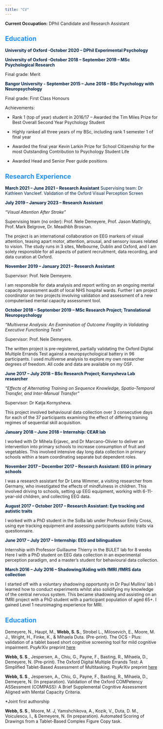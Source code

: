 ```yaml
---
title: "CV"
---
```



__Current Occupation:__ DPhil Candidate and Research Assistant

## <span style="color:dodgerblue">**Education**

<span style="color:#002147">**University of Oxford -October 2020 – DPhil Experimental Psychology**


<span style="color:#002147">**University of Oxford -October 2018 – September 2019 – MSc Psychological Research**

Final grade: Merit 

<span style="color:#002147">**Bangor University - September 2015 – June 2018 – BSc Psychology with Neuropsychology**

Final grade: First Class Honours 

Achievements: 

-	Rank 1 (top of year) student in 2016/17 – Awarded the Tim Miles Prize for Best Overall Second Year Psychology Student

- Highly ranked all three years of my BSc, including rank 1 semester 1 of final year

- Awarded the final year Kevin Larkin Prize for School Citizenship for the most Outstanding Contribution to Psychology Student Life

- Awarded Head and Senior Peer guide positions


## <span style="color:dodgerblue">**Research Experience**
<span style="color:#002147">**March 2021 – June 2021 – Research Assistant**
Supervising team: Dr Kathleen Vancleef. 
Validation of the Oxford Visual Perception Screen


<span style="color:#002147">**July 2019 – January 2023 – Research Assistant**

*“Visual Attention After Stroke”*

Supervising team (no order): Prof. Nele Demeyere, Prof. Jason Mattingly, Prof. Mark Belgrove, Dr. Meadhbh Brosnan. 


The project is an international collaboration on EEG markers of visual attention, teasing apart motor, attention, arousal, and sensory issues related to vision. The study runs in 3 sites, Melbourne, Dublin and Oxford, and I am solely responsible for all aspects of patient recruitment, data recording, and data curation at Oxford.

<span style="color:#002147">**November 2019 – January 2021 – Research Assistant**

Supervisor: Prof. Nele Demeyere.

I am responsible for data analysis and report writing on an ongoing mental capacity assessment audit of local NHS hospital wards. Further I am project coordinator on two projects involving validation and assessment of a new computerised mental capacity assessment tool.

<span style="color:#002147">**October 2018 – September 2019 – MSc Research Project; Translational Neuropsychology**

*“Multiverse Analysis: An Examination of Outcome Fragility in Validating Executive Functioning Tests”*

Supervisor: Prof. Nele Demeyere. 

The written project is pre-registered, partially validating the Oxford Digital Multiple Errands Test against a neuropsychological battery in 96 participants. I used multiverse analysis to explore my own researcher degrees of freedom. All code and data are available on my OSF.


<span style="color:#002147">**June 2017 – July 2018 – BSc Research Project; Kornysheva Lab researcher** 

*“Effects of Alternating Training on Sequence Knowledge, Spatio-Temporal Transfer, and Inter-Manual Transfer”*

Supervisor: Dr Katja Kornysheva. 

This project involved behavioural data collection over 3 consecutive days for each of the 37 participants examining the effect of differing training regimes of sequential skill acquisition. 


<span style="color:#002147">**January 2018 – June 2018 – Internship: CEAR lab**

I worked with Dr Mihela Erjavec, and Dr Marcano-Olivier to deliver an intervention into primary schools to increase consumption of fruit and vegetables.  This involved intensive day long data collection in primary schools within a team coordinating separate but dependent roles.

<span style="color:#002147">**November 2017 – December 2017 – Research Assistant: EEG in primary schools**

I was a research assistant for Dr Lena Wimmer, a visiting researcher from Germany, who investigated the effects of mindfulness in children. This involved driving to schools, setting up EEG equipment, working with 6-11-year-old children, and collecting EEG data. 

<span style="color:#002147">**August 2017 – October 2017 – Research Assistant: Eye tracking and autistic traits**

I worked with a PhD student in the SoBa lab under Professor Emily Cross, using eye tracking equipment and assessing participants autistic traits via questionnaire.  

<span style="color:#002147">**June 2017 – July 2017 – Internship: EEG and bilingualism**

Internship with Professor Guillaume Thierry in the BULET lab for 8 weeks
Here I with a PhD student on EEG data collection in an experimental perception paradigm, and a master’s student for behavioural data collection. 

<span style="color:#002147">**March 2016 – July 2016 – Shadowing/Aiding with fMRI /fMRS data collection**

I started off with a voluntary shadowing opportunity in Dr Paul Mullins’ lab 
I learned how to conduct experiments whilst also solidifying my knowledge of the central nervous system. This became shadowing and assisting on an fMRI project with a PhD student with a participant population of aged 65+. I gained Level 1 neuroimaging experience for MRI.



## <span style="color:dodgerblue">**Education**

Demeyere, N., Haupt, M., **Webb, S. S**., Strobel L., Milosevich, E., Moore, M. J., Wright, H., Finke, K., & Mihaela Duta. (Pre-print). The OCS - Plus: validation of a tablet based short cognitive screening tool for mild cognitive impairment. PsyArXiv preprint [here](https://psyarxiv.com/b2vgc/)

**Webb, S. S**., Jespersen, A., Chiu, G., Payne, F., Basting, R., Mihaela, D., Demeyere, N. (Pre-print). The Oxford Digital Multiple Errands Test: A Simplified Tablet-Based Assessment of Multitasking. PsyArXiv preprint [here](https://psyarxiv.com/5eh7x/)

**Webb, S. S**., Jespersen, A., Chiu, G., Payne, F., Basting, R., Mihaela, D., Demeyere, N. (In preparation). Validation of the Oxford COMPetency ASSessment (COMPASS): A Brief Supplemental Cognitive Assessment Aligned with Mental Capacity Criteria.

*Joint first authorship

**Webb, S. S**., Moore, M. J, Yamshchikova, A., Kozik, V., Duta, D. M., Voiculescu, I., & Demeyere, N. (In preparation). Automated Scoring of Drawings from a Tablet-Based Complex Figure Copy task. 


